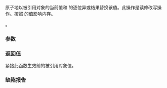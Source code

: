 {{cpp/atomic/atomic_ref/title|fetch_xor}}
{{cpp/atomic/atomic_ref/navbar}}
{{dcl begin}}
{{dcl h|仅当 {{tt|T}} 为 ''cv'' {{c/core|bool}} 以外的整数类型时提供}}
{{dcl|since=c++20|1=
value_type fetch_xor( value_type arg,
                      std::memory_order order =
                          std::memory_order_seq_cst ) const noexcept;
}}
{{dcl end}}

原子地以被引用对象的当前值和 {{tt|arg}} 的逐位异或结果替换该值。此操作是读修改写操作。按照 {{tt|order}} 的值影响内存。

{{cpp/enable if| {{c/core|std::is_const_v&lt;T&gt;}} 是 {{c|false}} }}。

===参数===
{{par begin}}
{{par | arg |逐位异或的另一实参}}
{{par | order |要施加的内存定序制约}}
{{par end}}

===返回值===
紧接此函数生效前的被引用对象值。

===缺陷报告===
{{dr list begin}}
{{dr list item|wg=lwg|dr=3508|paper=P3323R1|std=C++20|before={{tt|fetch_xor}} 对 {{c/core|const T}} 无意义|after=受约束以仅接受非 const 的 {{tt|T}}}}
{{dr list end}}

{{langlinks|en|es|ja}}